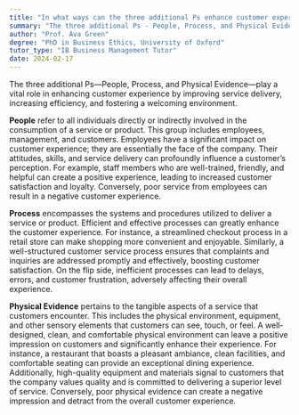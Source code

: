 ```yaml
---
title: "In what ways can the three additional Ps enhance customer experience?"
summary: "The three additional Ps - People, Process, and Physical Evidence, can enhance customer experience by improving service delivery, efficiency, and creating a conducive environment."
author: "Prof. Ava Green"
degree: "PhD in Business Ethics, University of Oxford"
tutor_type: "IB Business Management Tutor"
date: 2024-02-17
---
```


The three additional Ps—People, Process, and Physical Evidence—play a vital role in enhancing customer experience by improving service delivery, increasing efficiency, and fostering a welcoming environment.

**People** refer to all individuals directly or indirectly involved in the consumption of a service or product. This group includes employees, management, and customers. Employees have a significant impact on customer experience; they are essentially the face of the company. Their attitudes, skills, and service delivery can profoundly influence a customer’s perception. For example, staff members who are well-trained, friendly, and helpful can create a positive experience, leading to increased customer satisfaction and loyalty. Conversely, poor service from employees can result in a negative customer experience.

**Process** encompasses the systems and procedures utilized to deliver a service or product. Efficient and effective processes can greatly enhance the customer experience. For instance, a streamlined checkout process in a retail store can make shopping more convenient and enjoyable. Similarly, a well-structured customer service process ensures that complaints and inquiries are addressed promptly and effectively, boosting customer satisfaction. On the flip side, inefficient processes can lead to delays, errors, and customer frustration, adversely affecting their overall experience.

**Physical Evidence** pertains to the tangible aspects of a service that customers encounter. This includes the physical environment, equipment, and other sensory elements that customers can see, touch, or feel. A well-designed, clean, and comfortable physical environment can leave a positive impression on customers and significantly enhance their experience. For instance, a restaurant that boasts a pleasant ambiance, clean facilities, and comfortable seating can provide an exceptional dining experience. Additionally, high-quality equipment and materials signal to customers that the company values quality and is committed to delivering a superior level of service. Conversely, poor physical evidence can create a negative impression and detract from the overall customer experience.
    